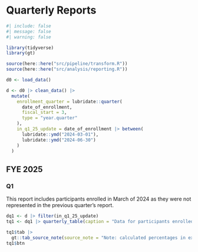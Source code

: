 # Quarterly Reports

```r
#| include: false
#| message: false
#| warning: false

library(tidyverse)
library(gt)

source(here::here("src/pipeline/transform.R"))
source(here::here("src/analysis/reporting.R"))

d0 <- load_data() 

d <- d0 |> clean_data() |> 
  mutate(
    enrollment_quarter = lubridate::quarter(
      date_of_enrollment, 
      fiscal_start = 3, 
      type = "year.quarter"
    ), 
    in_q1_25_update = date_of_enrollment |> between(
      lubridate::ymd("2024-03-01"), 
      lubridate::ymd("2024-06-30")
    )
  )
```

## FYE 2025

### Q1

This report includes participants enrolled in March of 2024 as they were not represented in the previous quarter's report. 

```r
dq1 <- d |> filter(in_q1_25_update)
tq1 <- dq1 |> quarterly_table(caption = "Data for participants enrolled between March 1 - June 30, 2024", file_name = "ccdf-data_q1-25")

tq1$tab |> 
  gt::tab_source_note(source_note = "Note: calculated percentages in exhaustive categories may not sum to 100% due to rounding.")
tq1$btn
```
